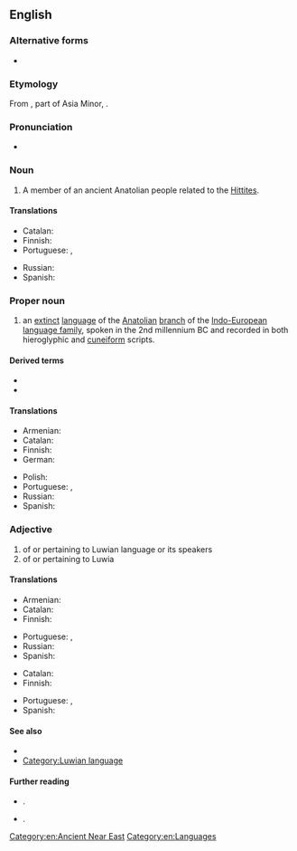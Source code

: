 ==English==
{{wikipedia}}

===Alternative forms===
* {{l|en|Luvian}}

===Etymology===
From {{w|Luwia}}, part of Asia Minor, {{suffix|en||ian}}.

===Pronunciation===
* {{IPA|/ˈluːvi.ən/|/ˈluːi.ən/|/ˈluːwi.ən/|lang=en}}

===Noun===
{{en-noun}}

# A member of an ancient Anatolian people related to the [[Hittite]]s.

====Translations====
{{trans-top|member of an ancient Anatolian people}}
* Catalan: {{t|ca|luvi|m|f}}
* Finnish: {{t|fi|luuvi}}
* Portuguese: {{t|pt|luvita|m|f}}, {{t|pt|lúvio|m}}
{{trans-mid}}
* Russian: {{t|ru|лувиец}}
* Spanish: {{t|es|luvita|m|f}}
{{trans-bottom}}

===Proper noun===
{{en-proper noun}}

# an [[extinct]] [[language]] of the [[Anatolian]] [[branch]] of the [[Indo-European]] [[language family]], spoken in the 2nd millennium BC and recorded in both hieroglyphic and [[cuneiform]] scripts.

====Derived terms====
* {{l|en|Hieroglyphic Luwian}}
* {{l|en|Cuneiform Luwian}}

====Translations====
{{trans-top|language}}
* Armenian: {{t|hy|լուվերեն}}
* Catalan: {{t|ca|luvi|m}}
* Finnish: {{t|fi|luuvi}}
* German: {{t+|de|Luwisch|n}}
{{trans-mid}}
* Polish: {{t|pl|luwijski|m}}
* Portuguese: {{t|pt|luvita|m}}, {{t|pt|lúvio|m}}
* Russian: {{t|ru|лувийский|m}}
* Spanish: {{t|es|luvita|m}}
{{trans-bottom}}

===Adjective===
{{en-adj|-}}

# of or pertaining to Luwian language or its speakers
# of or pertaining to Luwia

====Translations====
{{trans-top|of or pertaining to Luwian language or its speakers}}
* Armenian: {{t|hy|լուվական}}
* Catalan: {{t|ca|luvi}}
* Finnish: {{t|fi|[[luuvi|luuvin]][[kielinen]]}}
{{trans-mid}}
* Portuguese: {{t|pt|luvita}}, {{t|pt|lúvio}}
* Russian: {{t|ru|лувийский}}
* Spanish: {{t|es|luvita}}
{{trans-bottom}}

{{trans-top|of or pertaining to Luwia}}
* Catalan: {{t|ca|luvi}}
* Finnish: {{t|fi|luuvilainen}}
{{trans-mid}}
* Portuguese: {{t|pt|luvita}}, {{t|pt|lúvio}}
* Spanish: {{t|es|luvita}}
{{trans-bottom}}

====See also====
* {{langlist}}
* [[:Category:Luwian language|Category:Luwian language]]

====Further reading====
* {{ISO 639|3code=xlu}}.
* {{ISO 639|3code=hlu}}.

[[Category:en:Ancient Near East]]
[[Category:en:Languages]]
